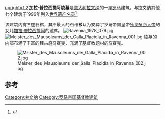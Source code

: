 {{NoteTA
|G1=地名
|1=zh-hans:拉文纳;zh-hk:拉文納;zh-tw:拉溫納;
}}
[[File:Mausoleum_of_Galla_Placidia_-_Ravenna_2016_(2).jpg|upright=1.2]]
'''加拉·普拉西提阿陵墓'''是[[意大利|意大利]][[拉文纳|拉文纳]]的一座[[罗马|罗马]]建筑，与拉文纳其他七个建筑于1996年列入[[世界遗产名录|世界遗产名录]]<ref>{{cite web |publisher=UNESCO |title=Early Christian Monuments of Ravenna |url=http://whc.unesco.org/en/list/788 |accessdate=2014-11-16 |archive-date=2017-07-11 |archive-url=https://web.archive.org/web/20170711133211/http://whc.unesco.org/en/list/788 |dead-url=no }}</ref>。

该建筑内有三座石棺，其中最大的石棺被认为安葬了罗马帝国皇帝[[狄奥多西大帝|狄奥多西大帝]]的女儿[[加拉·普拉西提阿|加拉·普拉西提阿]]的遗体。
[[Image:Ravenna_1978_079.jpg|thumb]]
[[Image:Meister_des_Mausoleums_der_Galla_Placidia_in_Ravenna_001.jpg|thumb]]
陵墓的内部布满了丰富的拜占庭马赛克，充满了基督教题材的马赛克。

[[Image:Meister_des_Mausoleums_der_Galla_Placidia_in_Ravenna_002.jpg|thumb]]

== 参考 ==
{{Reflist}}
{{Coord|44|25|16|N|12|11|49|E|region:IT_type:landmark_source:dewiki|display=title}}
{{Landmarks of Emilia-Romagna}}
[[Category:拉文纳|Category:拉文纳]]
[[Category:罗马帝国基督教建筑|Category:罗马帝国基督教建筑]]
